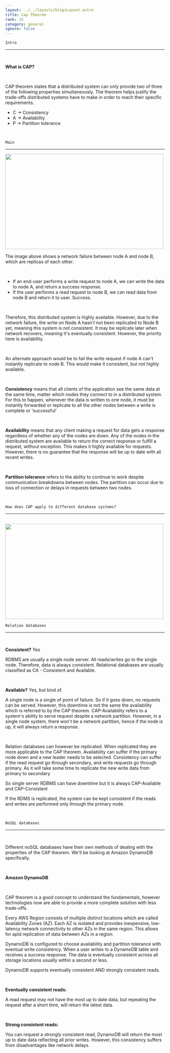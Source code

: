```yaml
---
layout: ../../layouts/blogsLayout.astro
title: Cap Theorem
rank: 15
category: general
ignore: false
---
```


`Intro`

---

<br />

**What is CAP?**

<br />

CAP theorem states that a distributed system can only provide two of three of the following properties simultaneously. The theorem helps justify the trade-offs distributed systems have to make in order to reach their specific requirements.

- C -> Consistency
- A -> Availability
- P -> Partition tolerance

<br />

`Main`

---

<img src="/media/cap-theorem.png" alt="" width="500" height="300" />

<br />

The image above shows a network failure between node A and node B, which are replicas of each other.

<br />

- If an end-user performs a write request to node A, we can write the data to node
  A, and return a success response.
- If the user performs a read request to node B,
  we can read data from node B and return it to user. Success.

<br />

Therefore, this distributed system is highly available. However, due to the network
failure, the write on Node A hasn't not been replicated to Node B yet, meaning this
system is not consistent. It may be replicate later when network recovers, meaning
it's eventually consistent. However, the priority here is availability.

<br />

An alternate approach would be to fail the write request if node A can't instantly
replicate to node B. This would make it consistent, but not highly available.

<br />

**Consistency** means that all clients of the application see the same data at the
same time, matter which nodes they connect to in a distributed system. For this to
happen, whenever the data is written to one node, it must be instantly forwarded
or replicate to all the other nodes between a write is complete or 'successful'

<br />

**Availability** means that any client making a request for data gets a response regardless of whether any of the nodes are down. Any of the nodes in the distributed system are available to return the correct response or fulfill a request, without exception. This makes it highly available for requests. However, there is no guarantee that the response will be up to date with all recent writes.

<br />

**Partition tolerance** refers to the ability to continue to work despite communication breakdowns between nodes. The partition can occur due to loss of connection or delays in requests between two nodes.

<br />

`How does CAP apply to different database systems?`

---

<br />

<img src="/media/cap-compare-db.png" alt="" width="500" height="300" />

<br />

`Relation databases`

---

<br />

**Consistent?** Yes

RDBMS are usually a single node server. All reads/writes go to the single node. Therefore, data is always consistent. Relational databases are usually classified as CA - Consistent and Available.

<br />

**Available?** Yes, but kind of.

A single node is a single of point of failure. So if it goes down, no requests can be served. However, this downtime is not the same the availability which is referred to by the CAP theorem. CAP-Availability refers to a system's ability to serve request despite a network partition. However, in a single node system, there won't be a network partition, hence if the node is up, it will always return a response.

<br />

Relation databases can however be replicated. When replicated they are more applicable to the CAP theorem. Availability can suffer if the primary node down and a new leader needs to be selected. Consistency can suffer if the read request go through secondary, and write requests go through primary. As it will take some time to replicate the new write data from primary to secondary

So single server RDBMS can have downtime but it is always CAP-Available and CAP-Consistent

If the RDMS is replicated, the system can be kept consistent if the reads and writes are performed only through the primary node.

<br />

`NoSQL databases`

---

<br />

Different noSQL databases have their own methods of dealing with the properties of the CAP theorem. We'll be looking at Amazon DynamoDB specifically.

<br />

**Amazon DynamoDB**

<br />

CAP theorem is a good concept to understand the fundamentals, however technologies now are able to provide a more complete solution with less trade-offs.

Every AWS Region consists of multiple distinct locations which are called Availability Zones (AZ). Each AZ is isolated and provides inexpensive, low-latency network connectivity to other AZs in the same region. This allows for apid replication of data between AZs in a region.

DynamoDB is configured to choose availability and partition tolerance with eventual write consistency. When a user writes to a DynamoDB table and receives a success response. The data is eventually consistent across all storage locations usually within a second or less.

DynamoDB supports eventually consistent AND strongly consistent reads.

<br />

**Eventually consistent reads:**

A read request may not have the most up to date data, but repeating the request after a short time, will return the latest data.

<br />

**Strong consistent reads:**

You can request a strongly consistent read, DynamoDB will return the most up to date data reflecting all prior writes. However, this consistency suffers from disadvantages like network delays.
